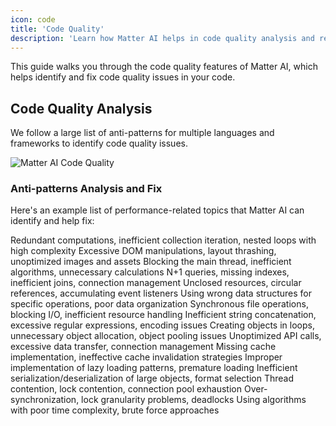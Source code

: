 ```yaml
---
icon: code
title: 'Code Quality'
description: 'Learn how Matter AI helps in code quality analysis and recommendations'
---
```


This guide walks you through the code quality features of Matter AI, which helps identify and fix code quality issues in your code.

## Code Quality Analysis

We follow a large list of anti-patterns for multiple languages and frameworks to identify code quality issues.

<Frame>
<img
  className="block"
  src="/images/product/code-quality.png"
  alt="Matter AI Code Quality"
/>
</Frame>

### Anti-patterns Analysis and Fix
Here's an example list of performance-related topics that Matter AI can identify and help fix:

<CardGroup cols={2}>
  <Card title="Inefficient Loops" icon="rotate" href="/performance/inefficient-loops">
    Redundant computations, inefficient collection iteration, nested loops with high complexity
  </Card>
  <Card title="UI Rendering Bottlenecks" icon="display" href="/performance/ui-rendering-bottlenecks">
    Excessive DOM manipulations, layout thrashing, unoptimized images and assets
  </Card>
  <Card title="CPU-Intensive Operations" icon="microchip" href="/performance/cpu-intensive-operations">
    Blocking the main thread, inefficient algorithms, unnecessary calculations
  </Card>
  <Card title="Database Performance" icon="database" href="/performance/database-performance">
    N+1 queries, missing indexes, inefficient joins, connection management
  </Card>
  <Card title="Memory Leaks" icon="memory" href="/performance/memory-leaks">
    Unclosed resources, circular references, accumulating event listeners
  </Card>
  <Card title="Inefficient Data Structures" icon="sitemap" href="/performance/inefficient-data-structures">
    Using wrong data structures for specific operations, poor data organization
  </Card>
  <Card title="I/O Bottlenecks" icon="hard-drive" href="/performance/io-bottlenecks">
    Synchronous file operations, blocking I/O, inefficient resource handling
  </Card>
  <Card title="String Manipulation" icon="text-size" href="/performance/string-manipulation">
    Inefficient string concatenation, excessive regular expressions, encoding issues
  </Card>
  <Card title="Excessive Object Creation" icon="boxes-stacked" href="/performance/excessive-object-creation">
    Creating objects in loops, unnecessary object allocation, object pooling issues
  </Card>
  <Card title="Network Bottlenecks" icon="network-wired" href="/performance/network-bottlenecks">
    Unoptimized API calls, excessive data transfer, connection management
  </Card>
  <Card title="Caching Problems" icon="server" href="/performance/caching-problems">
    Missing cache implementation, ineffective cache invalidation strategies
  </Card>
  <Card title="Lazy Loading Issues" icon="hourglass-half" href="/performance/lazy-loading-issues">
    Improper implementation of lazy loading patterns, premature loading
  </Card>
  <Card title="Serialization Overhead" icon="exchange" href="/performance/serialization-overhead">
    Inefficient serialization/deserialization of large objects, format selection
  </Card>
  <Card title="Resource Contention" icon="lock" href="/performance/resource-contention">
    Thread contention, lock contention, connection pool exhaustion
  </Card>
  <Card title="Synchronization Issues" icon="arrows-spin" href="/performance/synchronization-issues">
    Over-synchronization, lock granularity problems, deadlocks
  </Card>
  <Card title="Inefficient Algorithms" icon="calculator" href="/performance/inefficient-algorithms">
    Using algorithms with poor time complexity, brute force approaches
  </Card>
</CardGroup>